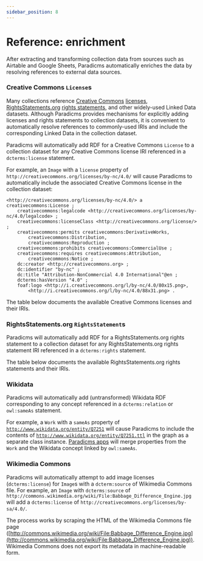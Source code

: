 ```yaml
---
sidebar_position: 8
---
```



# Reference: enrichment

After extracting and transforming collection data from sources such as Airtable and Google Sheets, Paradicms automatically enriches the data by resolving references to external data sources.

### Creative Commons `License`s

Many collections reference [Creative Commons](https://creativecommons.org/) [licenses](https://creativecommons.org/ns), [RightsStatements.org](https://rightsstatements.org/en/) [rights statements](https://github.com/rightsstatements/data-model), and other widely-used Linked Data datasets. Although Paradicms provides mechanisms for explicitly adding licenses and rights statements to collection datasets, it is convenient to automatically resolve references to commonly-used IRIs and include the corresponding Linked Data in the collection dataset.

Paradicms will automatically add RDF for a Creative Commons `License` to a collection dataset for any Creative Commons license IRI referenced in a `dcterms:license` statement.

For example, an `Image` with a `license` property of `http://creativecommons.org/licenses/by-nc/4.0/` will cause Paradicms to automatically include the associated Creative Commons license in the collection dataset:

```turtle
<http://creativecommons.org/licenses/by-nc/4.0/> a creativecommons:License ;
    creativecommons:legalcode <http://creativecommons.org/licenses/by-nc/4.0/legalcode> ;
    creativecommons:licenseClass <http://creativecommons.org/license/> ;
    creativecommons:permits creativecommons:DerivativeWorks,
        creativecommons:Distribution,
        creativecommons:Reproduction ;
    creativecommons:prohibits creativecommons:CommercialUse ;
    creativecommons:requires creativecommons:Attribution,
        creativecommons:Notice ;
    dc:creator <http://creativecommons.org> ;
    dc:identifier "by-nc" ;
    dc:title "Attribution-NonCommercial 4.0 International"@en ;
    dcterms:hasVersion "4.0" ;
    foaf:logo <http://i.creativecommons.org/l/by-nc/4.0/80x15.png>,
        <http://i.creativecommons.org/l/by-nc/4.0/88x31.png> .
```

The table below documents the available Creative Commons licenses and their IRIs.

<CreativeCommonsLicensesTable/>

### RightsStatements.org `RightsStatement`s

Paradicms will automatically add RDF for a RightsStatements.org rights statement to a collection dataset for any RightsStatements.org rights statement IRI referenced in a `dcterms:rights` statement.

The table below documents the available RightsStatements.org rights statements and their IRIs.

<RightsStatementDotOrgRightsStatementsTable/>

### Wikidata

Paradicms will automatically add (untransformed) Wikidata RDF corresponding to any concept referenced in a `dcterms:relation` or `owl:sameAs` statement.

For example, a `Work` with a `sameAs` property of [`http://www.wikidata.org/entity/Q7251`](http://www.wikidata.org/entity/Q7251) will cause Paradicms to include the contents of [`http://www.wikidata.org/entity/Q7251.ttl`](http://www.wikidata.org/entity/Q7251.ttl) in the graph as a separate class instance. [Paradicms apps](/docs/reference/apps) will merge properties from the `Work` and the Wikidata concept linked by `owl:sameAs`.

### Wikimedia Commons

Paradicms will automatically attempt to add image licenses (`dcterms:license`) for `Image`s with a `dcterm:source` of Wikimedia Commons file. For example, an `Image` with `dcterms:source` of `http://commons.wikimedia.org/wiki/File:Babbage_Difference_Engine.jpg` will add a `dcterms:license` of `http://creativecommons.org/licenses/by-sa/4.0/`.

The process works by scraping the HTML of the Wikimedia Commons file page ([http://commons.wikimedia.org/wiki/File:Babbage_Difference_Engine.jpg](http://commons.wikimedia.org/wiki/File:Babbage_Difference_Engine.jpg)). Wikimedia Commons does not export its metadata in machine-readable form.

